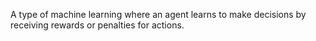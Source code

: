 
A type of machine learning where an agent learns to make decisions by receiving rewards or penalties for actions.